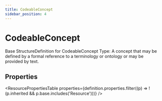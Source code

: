 ```yaml
---
title: CodeableConcept
sidebar_position: 4
---
```



# CodeableConcept

Base <Link to="/docs/api/fhir/resources/structuredefinition">StructureDefinition</Link> for <Link to="/docs/api/fhir/datatypes/codeableconcept">CodeableConcept</Link> Type: A concept that may be defined by a formal reference to a terminology or ontology or may be provided by text.

<Tabs queryString="section">
  <TabItem value="schema" label="Schema" default>

## Properties

<ResourcePropertiesTable
  properties={definition.properties.filter((p) => !(p.inherited && p.base.includes('Resource')))}
/>

  </TabItem>

</Tabs>
